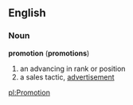 ==English==
===Noun===
'''promotion''' ('''promotions''')
#an advancing in rank or position
#a sales tactic, [[advertisement]]

[[pl:Promotion]]